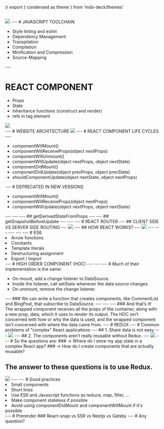 // export { condensed as theme } from 'mdx-deck/themes'

<Head>
    <title>
        React Presentation
    </title>
</Head>


<CodeSurfer
    theme={nightOwl}
    code="console.log('REACT: from Buenos Aires to Brisbane')"
    lang="javascript"
    showNumbers={false}
    dark={true}
/>
---
<Image src='joke.png' size='cover' />
---
# JAVASCRIPT TOOLCHAIN
<ul>
    <li>Style linting and eslint</li>
    <li>Dependency Management </li>
    <li>Transpilation</li>
    <li>Compilation </li>
    <li>Minification and Compression </li>
    <li>Source-Mapping </li>
</ul>
---
<div>
    <h1
        className="sc-jzJRlG enxKql sc-fjdhpX dYzIWH"
        fontSize="4"
        color="heading"
        style={{ marginTop: '150px' }}
    >REACT COMPONENT</h1>
    <ul>
        <li>Props</li>
        <li>State</li>
        <li>Inheritance functions (construct and render)</li>
        <li>refs in tag element</li>
    </ul>
    <Image src='react-component.png' size='1000px 300px' style={{ marginTop: '-200px' }}/>
</div>
---
# WEBSITE ARCHITECTURE
<Image src='folder-structure.png' size='auto 70vh' style={{ marginTop: '-100px' }} />
---
# REACT COMPONENT LIFE CYCLES
---
<ul>
    <li>componentWillMount() </li>
    <li>componentWillReceiveProps(object nextProps)</li>
    <li>componentWillUnmount() </li>
    <li>componentWillUpdate(object nextProps, object nextState)  </li>
    <li>componentDidMount()  </li>
    <li>componentDidUpdate(object prevProps, object prevState)</li>
    <li>shouldComponentUpdate(object nextState, object nextProps) </li>
</ul>
---
# DEPRECATED IN NEW VERSIONS
<ul>
    <li>componentWillMount() </li>
    <li>componentWillReceiveProps(object nextProps)</li>
    <li>componentWillUpdate(object nextProps, object nextState)  </li>
</ul>
---
<CodeSurfer
    code={require("raw-loader!./snipets/cycle-0.snipet")} 
    lang="javascript"
    showNumbers={false}
    dark={true}
/>
---
<CodeSurfer
    code={require("raw-loader!./snipets/cycle-1.snipet")} 
    lang="javascript"
    showNumbers={false}
    dark={true}
/>
---
## getDerivedStateFromProps
---
<CodeSurfer
    code={require("raw-loader!./snipets/cycle-2.snipet")} 
    lang="javascript"
    showNumbers={false}
    dark={true}
/>
---
## getSnapshotBeforeUpdate
---
<CodeSurfer
    code={require("raw-loader!./snipets/cycle-3.snipet")} 
    lang="javascript"
    showNumbers={false}
    dark={true}
/>
---
<CodeSurfer
    code={require("raw-loader!./snipets/cycle-4.snipet")} 
    lang="javascript"
    showNumbers={false}
    dark={true}
/>
---
# REACT ROUTER
---
## CLIENT SIDE VS SERVER SIDE ROUTING
---
<Image src="router-1.png" size="800px" />
---
## HOW REACT WORKS?
---
<Image src="router-2.png" size="1500px" />
---
<CodeSurfer
    code={require("raw-loader!./snipets/router.snipet")} 
    lang="javascript"
    showNumbers={false}
    dark={true}
    steps={[
        { range: [0, 30], notes: "Range" },
        { lines: [1], notes: "Line" },
        { range: [4, 7], notes: "Range" },
        { lines: [3, 8], notes: "Line" },
        // { tokens: {1: [2,6]}, notes: "Tokens" },
        // { notes: "Start with this note"},
        // { lines: [6], notes: "Note for the first step" },
        // { range: [5, 9] },
        // { tokens: { 9: [3, 4, 5] }, notes: "Note for the third step" }
    ]}
/>
---
<CodeSurfer
    code={require("raw-loader!./snipets/router-2.snipet")} 
    lang="javascript"
    showNumbers={false}
    dark={true}
    steps={[
        { range: [0, 30], notes: "Range" },
        { tokens: {3: [5,6,7,8,9,10,11,12,13,14]}, notes: "Tokens" },
    ]}
/>
---
<CodeSurfer
    code={require("raw-loader!./snipets/router-3.snipet")} 
    lang="javascript"
    showNumbers={false}
    dark={true}
    steps={[
        { range: [0, 30], notes: "Range" },
        { tokens: {3: [5,6,7,8,9,10,11,12,13,14]}, notes: "Tokens" },
    ]}
/>
---
<CodeSurfer
    code={require("raw-loader!./snipets/router-4.snipet")} 
    lang="javascript"
    showNumbers={false}
    dark={true}
/>
---
# ES6
<Appear>
    <li>Arrow functions</li>
    <li>Constants</li>
    <li>Template literals</li>
    <li>Destructuring assignment</li>
    <li>Export / Import</li>
</Appear>
---
# HIGH ORDER COMPONENT (HOC)
---
<CodeSurfer
    code={require("raw-loader!./snipets/hoc-1.snipet")} 
    lang="javascript"
    showNumbers={false}
    dark={true}
/>
---
<CodeSurfer
    code={require("raw-loader!./snipets/hoc-2.snipet")} 
    lang="javascript"
    showNumbers={false}
    dark={true}
/>
---
# Much of their implementation is the same:
<ul>
    <li>On mount, add a change listener to DataSource.</li>
    <li>Inside the listener, call setState whenever the data source changes.</li>
    <li>On unmount, remove the change listener.</li>
</ul>
---
### We can write a function that creates components, like CommentList and BlogPost, that subscribe to DataSource.
---
<CodeSurfer
    code={require("raw-loader!./snipets/hoc-3.snipet")} 
    lang="javascript"
    showNumbers={false}
    dark={true}
/>
---
<CodeSurfer
    code={require("raw-loader!./snipets/hoc-4.snipet")} 
    lang="javascript"
    showNumbers={false}
    dark={true}
/>
---
### And that’s it! The wrapped component receives all the props of the container, along with a new prop, data, which it uses to render its output. The HOC isn’t concerned with how or why the data is used, and the wrapped component isn’t concerned with where the data came from.
---
# REDUX
---
# Common problems of "complex" React applications
---
## 1. Share data is not easy
---
<Image src='redux-1.png' size="1800px" />
---
## 2. The components aren’t really reusable without Redux.
---
<Image src='redux-2.png' size="1800px" />
---
# So the questions are:
### -> Where do I store my app state in a complex React app?
### -> How do I create components that are actually reusable?

The answer to these questions is to use Redux.
---
<Image src='redux-3.png' size="1800px" />
---
<CodeSurfer
    code={require("raw-loader!./snipets/redux-1.snipet")} 
    lang="javascript"
    showNumbers={false}
    dark={true}
    steps={[
        { range: [0, 30], notes: "Range" },
        { tokens: {1: [3]}, notes: "Tokens" },
        { range: [18, 30], notes: "Range" },
        { range: [3, 17], notes: "Range" },
        { range: [0, 30], notes: "Range" },
    ]}
/>
---
# Good practices
<Appear>
    <li>Small components</li>
    <li>Short lines</li>
    <li>Use ES6 and Javascript functions as reduce, map, filter, ...</li>
    <li>Make component stateless if possible</li>
    <li>Avoid using componentDidMount and componentWillMount if it's possible</li>
</Appear>
---
# Prerender
### React-snap vs SSR vs Nextjs vs Gatsby
---
# Any question?

